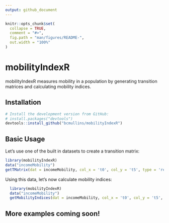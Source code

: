 ```yaml
---
output: github_document
---
```


<!-- README.md is generated from README.Rmd. Please edit that file -->

```r
knitr::opts_chunk$set(
  collapse = TRUE,
  comment = "#>",
  fig.path = "man/figures/README-",
  out.width = "100%"
)
```

# mobilityIndexR

<!-- badges: start -->
<!-- badges: end -->

mobilityIndexR measures mobility in a population by generating transition matrices and calculating mobility indices.

## Installation

<!-- You can install the released version of mobilityIndexR from [CRAN](https://CRAN.R-project.org) with: -->

<!-- #``` r -->
<!-- #install.packages("mobilityIndexR") -->
<!-- #``` -->

``` r
# Install the development version from GitHub:
# install.packages("devtools")
devtools::install_github("bcmullins/mobilityIndexR")
```

## Basic Usage

Let's use one of the built in datasets to create a transition matrix:

```r
library(mobilityIndexR)
data("incomeMobility")
getTMatrix(dat = incomeMobility, col_x = 't0', col_y = 't5', type = 'relative', probs = TRUE, num_ranks = 5)
```

Using this data, let's now calculate mobility indices:

```r
  library(mobilityIndexR)
  data("incomeMobility")
  getMobilityIndices(dat = incomeMobility, col_x = 't0', col_y = 't5', type = 'relative', num_ranks = 5)
```

## More examples coming soon!
